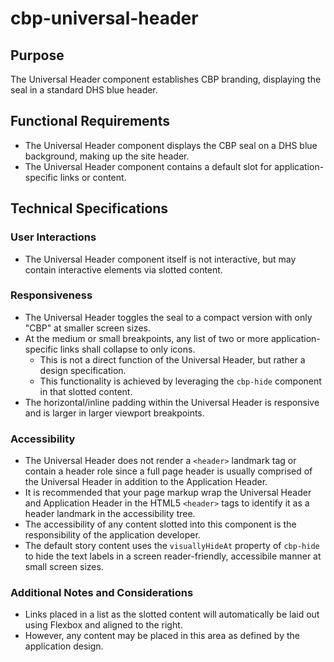 
<Meta title="Components/Universal Header/Specifications" />

# cbp-universal-header

## Purpose

The Universal Header component establishes CBP branding, displaying the seal in a standard DHS blue header.

## Functional Requirements

* The Universal Header component displays the CBP seal on a DHS blue background, making up the site header.
* The Universal Header component contains a default slot for application-specific links or content.

## Technical Specifications

### User Interactions

* The Universal Header component itself is not interactive, but may contain interactive elements via slotted content.

### Responsiveness

* The Universal Header toggles the seal to a compact version with only "CBP" at smaller screen sizes.
* At the medium or small breakpoints, any list of two or more application-specific links shall collapse to only icons.
  * This is not a direct function of the Universal Header, but rather a design specification.
  * This functionality is achieved by leveraging the `cbp-hide` component in that slotted content.
* The horizontal/inline padding within the Universal Header is responsive and is larger in larger viewport breakpoints.

### Accessibility

* The Universal Header does not render a `<header>` landmark tag or contain a header role since a full page header is usually comprised of the Universal Header in addition to the Application Header.
* It is recommended that your page markup wrap the Universal Header and Application Header in the HTML5 `<header>` tags to identify it as a header landmark in the accessibility tree.
* The accessibility of any content slotted into this component is the responsibility of the application developer.
* The default story content uses the `visuallyHideAt` property of `cbp-hide` to hide the text labels in a screen reader-friendly, accessibile manner at small screen sizes.

### Additional Notes and Considerations

* Links placed in a list as the slotted content will automatically be laid out using Flexbox and aligned to the right.
* However, any content may be placed in this area as defined by the application design.

